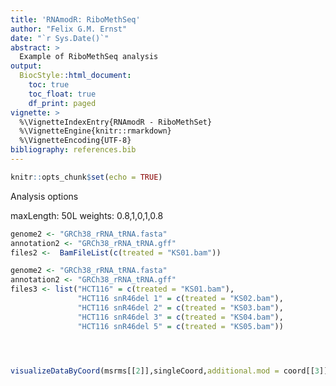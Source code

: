 ```yaml
---
title: 'RNAmodR: RiboMethSeq'
author: "Felix G.M. Ernst"
date: "`r Sys.Date()`"
abstract: >
  Example of RiboMethSeq analysis
output:
  BiocStyle::html_document:
    toc: true
    toc_float: true
    df_print: paged
vignette: >
  %\VignetteIndexEntry{RNAmodR - RiboMethSet}
  %\VignetteEngine{knitr::rmarkdown}
  %\VignetteEncoding{UTF-8}
bibliography: references.bib
---
```


```r
knitr::opts_chunk$set(echo = TRUE)
```

Analysis options

maxLength: 50L
weights: 0.8,1,0,1,0.8

```r

genome2 <- "GRCh38_rRNA_tRNA.fasta"
annotation2 <- "GRCh38_rRNA_tRNA.gff"
files2 <-  BamFileList(c(treated = "KS01.bam"))

```

```r

genome2 <- "GRCh38_rRNA_tRNA.fasta"
annotation2 <- "GRCh38_rRNA_tRNA.gff"
files3 <- list("HCT116" = c(treated = "KS01.bam"),
               "HCT116 snR46del 1" = c(treated = "KS02.bam"),
               "HCT116 snR46del 2" = c(treated = "KS03.bam"),
               "HCT116 snR46del 3" = c(treated = "KS04.bam"),
               "HCT116 snR46del 5" = c(treated = "KS05.bam"))




visualizeDataByCoord(msrms[[2]],singleCoord,additional.mod = coord[[3]], modified.seq = TRUE)

```